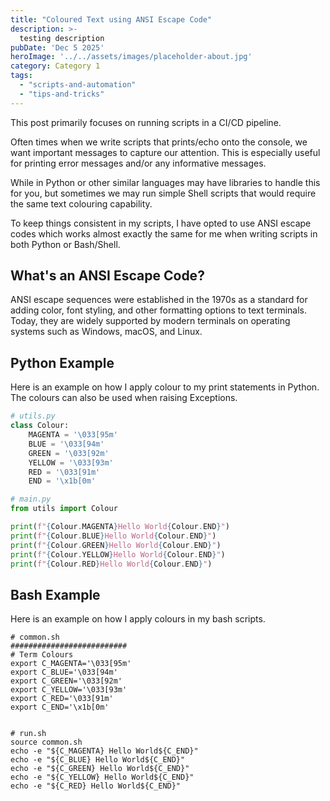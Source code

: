 ```yaml
---
title: "Coloured Text using ANSI Escape Code"
description: >-
  testing description
pubDate: 'Dec 5 2025'
heroImage: '../../assets/images/placeholder-about.jpg'
category: Category 1
tags:
  - "scripts-and-automation"
  - "tips-and-tricks"
---
```


This post primarily focuses on running scripts in a CI/CD pipeline.

Often times when we write scripts that prints/echo onto the console, we want important messages to capture our attention. This is especially useful for printing error messages and/or any informative messages.

While in Python or other similar languages may have libraries to handle this for you, but sometimes we may run simple Shell scripts that would require the same text colouring capability.

To keep things consistent in my scripts, I have opted to use ANSI escape codes which works almost exactly the same for me when writing scripts in both Python or Bash/Shell.

## What's an ANSI Escape Code?

ANSI escape sequences were established in the 1970s as a standard for adding color, font styling, and other formatting options to text terminals. Today, they are widely supported by modern terminals on operating systems such as Windows, macOS, and Linux.

## Python Example

Here is an example on how I apply colour to my print statements in Python. The colours can also be used when raising Exceptions.

```python
# utils.py
class Colour:
    MAGENTA = '\033[95m'
    BLUE = '\033[94m'
    GREEN = '\033[92m'
    YELLOW = '\033[93m'
    RED = '\033[91m'
    END = '\x1b[0m'

# main.py
from utils import Colour

print(f"{Colour.MAGENTA}Hello World{Colour.END}")
print(f"{Colour.BLUE}Hello World{Colour.END}")
print(f"{Colour.GREEN}Hello World{Colour.END}")
print(f"{Colour.YELLOW}Hello World{Colour.END}")
print(f"{Colour.RED}Hello World{Colour.END}")
```

## Bash Example

Here is an example on how I apply colours in my bash scripts.

```shell
# common.sh
##########################
# Term Colours
export C_MAGENTA='\033[95m'
export C_BLUE='\033[94m'
export C_GREEN='\033[92m'
export C_YELLOW='\033[93m'
export C_RED='\033[91m'
export C_END='\x1b[0m'


# run.sh
source common.sh
echo -e "${C_MAGENTA} Hello World${C_END}"
echo -e "${C_BLUE} Hello World${C_END}"
echo -e "${C_GREEN} Hello World${C_END}"
echo -e "${C_YELLOW} Hello World${C_END}"
echo -e "${C_RED} Hello World${C_END}"
```